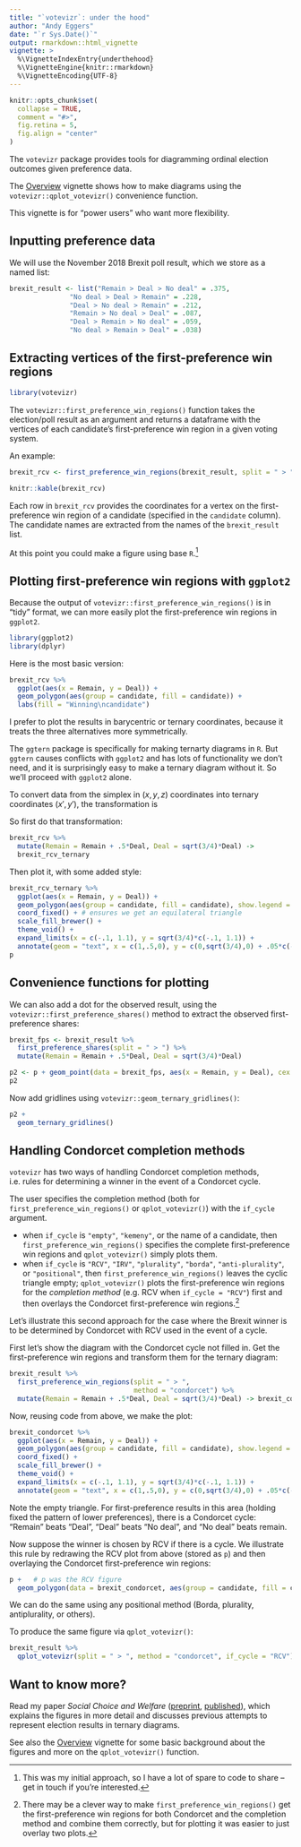 ```yaml
---
title: "`votevizr`: under the hood"
author: "Andy Eggers"
date: "`r Sys.Date()`"
output: rmarkdown::html_vignette
vignette: >
  %\VignetteIndexEntry{underthehood}
  %\VignetteEngine{knitr::rmarkdown}
  %\VignetteEncoding{UTF-8}
---
```


```r
knitr::opts_chunk$set(
  collapse = TRUE,
  comment = "#>",
  fig.retina = 5,
  fig.align = "center"
)
```

The `votevizr` package provides tools for diagramming ordinal election outcomes given preference data.

The [Overview](overview.html) vignette shows how to make diagrams using the `votevizr::qplot_votevizr()` convenience function. 

This vignette is for "power users" who want more flexibility.   

## Inputting preference data 

We will use the November 2018 Brexit poll result, which we store as a named list: 
```r
brexit_result <- list("Remain > Deal > No deal" = .375, 
               "No deal > Deal > Remain" = .228, 
               "Deal > No deal > Remain" = .212, 
               "Remain > No deal > Deal" = .087, 
               "Deal > Remain > No deal" = .059, 
               "No deal > Remain > Deal" = .038)
```


## Extracting vertices of the first-preference win regions 

```r
library(votevizr)
```

The `votevizr::first_preference_win_regions()` function takes the election/poll result as an argument and returns a dataframe with the vertices of each candidate's first-preference win region in a given voting system.

An example:  

```r
brexit_rcv <- first_preference_win_regions(brexit_result, split = " > ", method = "RCV")

knitr::kable(brexit_rcv)
```

Each row in `brexit_rcv` provides the coordinates for a vertex on the first-preference win region of a candidate (specified in the `candidate` column). The candidate names are extracted from the names of the `brexit_result` list. 

At this point you could make a figure using base `R`.[^baseR]  

[^baseR]: This was my initial approach, so I have a lot of spare to code to share -- get in touch if you're interested.

## Plotting first-preference win regions with `ggplot2`

Because the output of `votevizr::first_preference_win_regions()` is in "tidy" format, we can more easily plot the first-preference win regions in `ggplot2`. 

```r
library(ggplot2)
library(dplyr)
```

Here is the most basic version: 

```r
brexit_rcv %>% 
  ggplot(aes(x = Remain, y = Deal)) +
  geom_polygon(aes(group = candidate, fill = candidate)) + 
  labs(fill = "Winning\ncandidate")
```

I prefer to plot the results in barycentric or ternary coordinates, because it treats the three alternatives more symmetrically. 

The `ggtern` package is specifically for making ternarty diagrams in `R`. But `ggtern` causes conflicts with `ggplot2` and has lots of functionality we don't need, and it is surprisingly easy to make a ternary diagram without it. So we'll proceed with `ggplot2` alone.  

To convert data from the simplex in $(x, y, z)$ coordinates into ternary coordinates $(x', y')$, the transformation is
\begin{eqnarray}
x' &:=& x + \frac{1}{2}y \\
y' &:=& \frac{\sqrt{3}}{2} y. \\
\end{eqnarray} 

So first do that transformation:
```r
brexit_rcv %>% 
  mutate(Remain = Remain + .5*Deal, Deal = sqrt(3/4)*Deal) ->
  brexit_rcv_ternary
```

Then plot it, with some added style:
```r
brexit_rcv_ternary %>%
  ggplot(aes(x = Remain, y = Deal)) +
  geom_polygon(aes(group = candidate, fill = candidate), show.legend = F) +
  coord_fixed() + # ensures we get an equilateral triangle
  scale_fill_brewer() + 
  theme_void() + 
  expand_limits(x = c(-.1, 1.1), y = sqrt(3/4)*c(-.1, 1.1)) + 
  annotate(geom = "text", x = c(1,.5,0), y = c(0,sqrt(3/4),0) + .05*c(-1,1,-1), label = c("Remain", "Deal", "No deal")) -> p
p
```

## Convenience functions for plotting

We can also add a dot for the observed result, using the `votevizr::first_preference_shares()` method to extract the observed first-preference shares: 
```r
brexit_fps <- brexit_result %>% 
  first_preference_shares(split = " > ") %>% 
  mutate(Remain = Remain + .5*Deal, Deal = sqrt(3/4)*Deal)

p2 <- p + geom_point(data = brexit_fps, aes(x = Remain, y = Deal), cex = .75)
p2
```

Now add gridlines using `votevizr::geom_ternary_gridlines()`: 
```r
p2 + 
  geom_ternary_gridlines()
```

## Handling Condorcet completion methods 

`votevizr` has two ways of handling Condorcet completion methods, i.e. rules for determining a winner in the event of a Condorcet cycle.

The user specifies the completion method (both for `first_preference_win_regions()` or `qplot_votevizr()`) with the `if_cycle` argument.

- when `if_cycle` is `"empty"`, `"kemeny"`, or the name of a candidate, then `first_preference_win_regions()` specifies the complete first-preference win regions and `qplot_votevizr()` simply plots them. 
- when `if_cycle` is `"RCV"`, `"IRV"`, `"plurality"`, `"borda"`, `"anti-plurality"`, or `"positional"`, then `first_preference_win_regions()` leaves the cyclic triangle empty; `qplot_votevizr()` plots the first-preference win regions for the *completion method* (e.g. RCV when `if_cycle = "RCV"`) first and then overlays the Condorcet first-preference win regions.[^why]

[^why]: There may be a clever way to make `first_preference_win_regions()` get the first-preference win regions for both Condorcet and the completion method and combine them correctly, but for plotting it was easier to just overlay two plots. 

Let's illustrate this second approach for the case where the Brexit winner is to be determined by Condorcet with RCV used in the event of a cycle. 

First let's show the diagram with the Condorcet cycle not filled in. Get the first-preference win regions and transform them for the ternary diagram:

```r
brexit_result %>% 
  first_preference_win_regions(split = " > ", 
                               method = "condorcet") %>% 
  mutate(Remain = Remain + .5*Deal, Deal = sqrt(3/4)*Deal) -> brexit_condorcet 
```

Now, reusing code from above, we make the plot:
```r
brexit_condorcet %>% 
  ggplot(aes(x = Remain, y = Deal)) +
  geom_polygon(aes(group = candidate, fill = candidate), show.legend = F) +
  coord_fixed() +
  scale_fill_brewer() + 
  theme_void() + 
  expand_limits(x = c(-.1, 1.1), y = sqrt(3/4)*c(-.1, 1.1)) + 
  annotate(geom = "text", x = c(1,.5,0), y = c(0,sqrt(3/4),0) + .05*c(-1,1,-1), label = c("Remain", "Deal", "No deal")) 
```

Note the empty triangle. For first-preference results in this area (holding fixed the pattern of lower preferences), there is a Condorcet cycle: "Remain" beats "Deal", "Deal" beats "No deal", and "No deal" beats remain. 

Now suppose the winner is chosen by RCV if there is a cycle. We illustrate this rule by redrawing the RCV plot from above (stored as `p`) and then overlaying the Condorcet first-preference win regions: 

```r
p +   # p was the RCV figure 
  geom_polygon(data = brexit_condorcet, aes(group = candidate, fill = candidate), show.legend = F)  # overlay the Condorcet figure
```

We can do the same using any positional method (Borda, plurality, antiplurality, or others). 

To produce the same figure via `qplot_votevizr()`: 
```r
brexit_result %>% 
  qplot_votevizr(split = " > ", method = "condorcet", if_cycle = "RCV")  
```

## Want to know more?

Read my paper *Social Choice and Welfare* ([preprint](http://andy.egge.rs/papers/diagramming_election_results_v7_for_RR2.pdf), [published](https://doi.org/10.1007/s00355-020-01274-y)), which explains the figures in more detail and discusses previous attempts to represent election results in ternary diagrams. 

See also the [Overview](overview.html) vignette for some basic background about the figures and more on the `qplot_votevizr()` function. 

